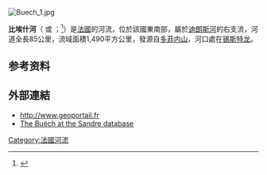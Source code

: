 [[Image:Buech_1.jpg|right]]
{{coord|44|12|5|N|5|56|35|E|display=title}}

'''比埃什河'''（{{lang-fr|Buëch}} 或 {{lang|fr|Buech}}；{{IPA-fr|bɥɛʃ}}<ref>{{Cite web|title=La rivière Buëch - YouTube|url=https://www.youtube.com/watch?t=10&v=bYOXu4crBYM&feature=youtu.be|accessdate=2021-02-03|work=www.youtube.com}}</ref>）是[[法國|法國]]的河流，位於該國東南部，屬於[[迪朗斯河|迪朗斯河]]的右支流，河道全長85公里，流域面積1,490平方公里，發源自[[多菲内山|多菲内山]]，河口處在[[锡斯特龙|锡斯特龙]]。

== 参考资料 ==
{{Reflist}}

==外部連結==
*http://www.geoportail.fr {{Wayback|url=http://www.geoportail.fr/ |date=20101215171356 }}
*[http://sandre.eaufrance.fr/app/chainage/courdo/htm/X10-0400.php?cg=X10-0400 The Buëch at the Sandre database]

{{Authority control}}
{{France-geo-stub}}
[[Category:法國河流|Category:法國河流]]